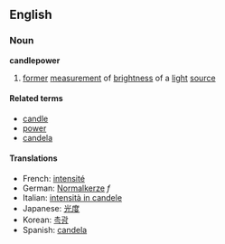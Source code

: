 ==English==
===Noun===
'''candlepower'''

# [[former]] [[measurement]] of [[brightness]] of a [[light]] [[source]]

====Related terms====
*[[candle]]
*[[power]]
*[[candela]]

====Translations====
*French: [[intensité]]
*German: [[Normalkerze]] ''f''
*Italian: [[intensità in candele]]
*Japanese: [[光度]]
*Korean: [[촉광]]
*Spanish: [[candela]]